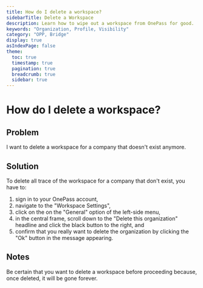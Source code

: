 ```yaml
---
title: How do I delete a workspace?
sidebarTitle: Delete a Workspace
description: Learn how to wipe out a workspace from OnePass for good.
keywords: "Organization, Profile, Visibility"
category: "OPP, Bridge"
display: true
asIndexPage: false
theme: 
  toc: true
  timestamp: true
  pagination: true
  breadcrumb: true
  sidebar: true
---
```


# How do I delete a workspace?

## Problem

I want to delete a workspace for a company that doesn't exist anymore.

## Solution

To delete all trace of the workspace for a company that don't exist, you have to:

1. sign in to your OnePass account,
2. navigate to the "Workspace Settings",
3. click on the on the "General" option of the left-side menu,
4. in the central frame, scroll down to the "Delete this organization" headline and click the black button to the right, and
5. confirm that you really want to delete the organization by clicking the "Ok" button in the message appearing.

## Notes

Be certain that you want to delete a workspace before proceeding because, once deleted, it will be gone forever.
